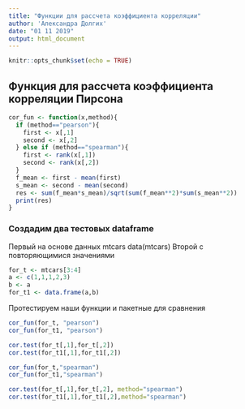 ```yaml
---
title: "Функции для рассчета коэффициента корреляции"
author: 'Александра Долгих'
date: "01 11 2019"
output: html_document
---
```


```r
knitr::opts_chunk$set(echo = TRUE)
```

## Функция для рассчета коэффициента корреляции Пирсона

```r
cor_fun <- function(x,method){
  if (method=="pearson"){
    first <- x[,1]
    second <- x[,2]
  } else if (method=="spearman"){
    first <- rank(x[,1])
    second <- rank(x[,2])
  }
  f_mean <- first - mean(first)
  s_mean <- second - mean(second)
  res <- sum(f_mean*s_mean)/sqrt(sum(f_mean**2)*sum(s_mean**2))
  print(res)
}
```


### Создадим два тестовых dataframe
Первый на основе данных mtcars
data(mtcars)
Второй с повторяющимися значениями
```r
for_t <- mtcars[3:4]
a <- c(1,1,1,2,3)
b <- a
for_t1 <- data.frame(a,b)
```
Протестируем наши функции и пакетные для сравнения
```r

cor_fun(for_t, "pearson")
cor_fun(for_t1, "pearson")

cor.test(for_t[,1],for_t[,2])
cor.test(for_t1[,1],for_t1[,2])

cor_fun(for_t,"spearman")
cor_fun(for_t1,"spearman")

cor.test(for_t[,1],for_t[,2], method="spearman")
cor.test(for_t1[,1],for_t1[,2],method="spearman")


```

